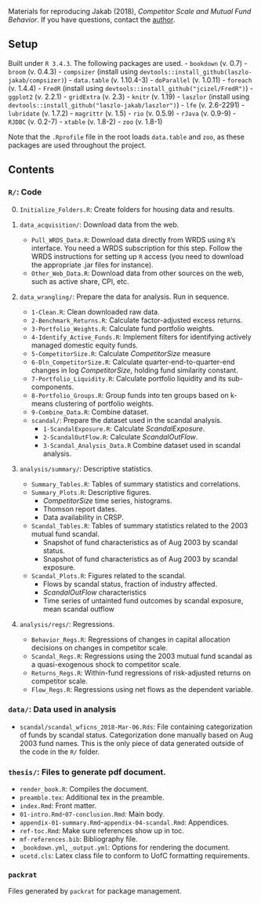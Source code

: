 Materials for reproducing Jakab (2018), *Competitor Scale and Mutual Fund Behavior*. If you have questions, contact the [author](laszlo.jakab@chicagobooth.edu). 

## Setup

Built under `R 3.4.3`. The following packages are used.
- `bookdown` (v. 0.7)
- `broom` (v. 0.4.3)
- `compsizer` (install using `devtools::install_github(laszlo-jakab/compsizer)`)
- `data.table` (v. 1.10.4-3)
- `doParallel` (v. 1.0.11)
- `foreach` (v. 1.4.4)
- `FredR` (install using `devtools::install_github("jcizel/FredR")`)
- `ggplot2` (v. 2.2.1)
- `gridExtra` (v. 2.3)
- `knitr` (v. 1.19)
- `laszlor` (install using `devtools::install_github("laszlo-jakab/laszlor")`)
- `lfe` (v. 2.6-2291)
- `lubridate` (v. 1.7.2)
- `magrittr` (v. 1.5)
- `rio` (v. 0.5.9)
- `rJava` (v. 0.9-9)
- `RJDBC` (v. 0.2-7)
- `xtable` (v. 1.8-2)
- `zoo` (v. 1.8-1)

Note that the `.Rprofile` file in the root loads `data.table` and `zoo`, as these packages are used throughout the project.

## Contents

### `R/`: Code

0. `Initialize_Folders.R`: Create folders for housing data and results.

1. `data_acquisition/`: Download data from the web.
    - `Pull_WRDS_Data.R`: Download data directly from WRDS using `R`'s interface. You need a WRDS subscription for this step. Follow the WRDS instructions for setting up `R` access (you need to download the appropriate .jar files for instance).
    - `Other_Web_Data.R`: Download data from other sources on the web, such as active share, CPI, etc.

2. `data_wrangling/`: Prepare the data for analysis. Run in sequence.
    - `1-Clean.R`: Clean downloaded raw data.
    - `2-Benchmark_Returns.R`: Calculate factor-adjusted excess returns.
    - `3-Portfolio_Weights.R`: Calculate fund portfolio weights.
    - `4-Identify_Active_Funds.R`: Implement filters for identifying actively managed domestic equity funds.
    - `5-CompetitorSize.R`: Calculate *CompetitorSize* measure
    - `6-Dln_CompetitorSize.R`: Calculate quarter-end-to-quarter-end changes in log *CompetitorSize*, holding fund similarity constant.
    - `7-Portfolio_Liquidity.R`: Calculate portfolio liquidity and its sub-components.
    - `8-Portfolio_Groups.R`: Group funds into ten groups based on k-means clustering of portfolio weights.
    - `9-Combine_Data.R`: Combine dataset.
    - `scandal/`: Prepare the dataset used in the scandal analysis.
        - `1-ScandalExposure.R`: Calculate *ScandalExposure*.
        - `2-ScandalOutFlow.R`: Calculate *ScandalOutFlow*.
        - `3-Scandal_Analysis_Data.R` Combine dataset used in scandal analysis.
 
3. `analysis/summary/`: Descriptive statistics.
    - `Summary_Tables.R`: Tables of summary statistics and correlations.
    - `Summary_Plots.R`: Descriptive figures.
        - *CompetitorSize* time series, histograms.
        - Thomson report dates.
        - Data availability in CRSP.
    - `Scandal_Tables.R`: Tables of summary statistics related to the 2003 mutual fund scandal.
        - Snapshot of fund characteristics as of Aug 2003 by scandal status.
        - Snapshot of fund characteristics as of Aug 2003 by scandal exposure.
    - `Scandal_Plots.R`: Figures related to the scandal.
        - Flows by scandal status, fraction of industry affected.
        - *ScandalOutFlow* characteristics
        - Time series of untainted fund outcomes by scandal exposure, mean scandal outflow

4. `analysis/regs/`: Regressions.
    - `Behavior_Regs.R`: Regressions of changes in capital allocation decisions on changes in competitor scale.
    - `Scandal_Regs.R`: Regressions using the 2003 mutual fund scandal as a quasi-exogenous shock to competitor scale.
    - `Returns_Regs.R`: Within-fund regressions of risk-adjusted returns on competitor scale.
    - `Flow_Regs.R`: Regressions using net flows as the dependent variable.

### `data/`: Data used in analysis

- `scandal/scandal_wficns_2018-Mar-06.Rds`: File containing categorization of funds by scandal status. Categorization done manually based on Aug 2003 fund names. This is the only piece of data generated outside of the code in the `R/` folder.  

### `thesis/`: Files to generate pdf document.

- `render_book.R`: Compiles the document.
- `preamble.tex`: Additional tex in the preamble.
- `index.Rmd`: Front matter.
- `01-intro.Rmd`-`07-conclusion.Rmd`: Main body.
- `appendix-01-summary.Rmd`-`appendix-04-scandal.Rmd`: Appendices.
- `ref-toc.Rmd`: Make sure references show up in toc.
- `mf-references.bib`: Bibliography file.
- `_bookdown.yml`, `_output.yml`: Options for rendering the document.
- `ucetd.cls`: Latex class file to conform to UofC formatting requirements. 

### `packrat`

Files generated by `packrat` for package management.

